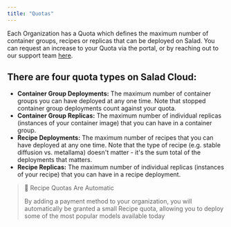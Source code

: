 ```yaml
---
title: "Quotas"
---
```


Each Organization has a Quota which defines the maximum number of container groups, recipes or replicas that can be deployed on Salad. You can request an increase to your Quota via the portal, or by reaching out to our support team [here](mailto:cloud@salad.com).

## There are four quota types on Salad Cloud:

- **Container Group Deployments:** The maximum number of container groups you can have deployed at any one time. Note that stopped container group deployments count against your quota.
- **Container Group Replicas:** The maximum number of individual replicas (instances of your container image) that you can have in a container group.
- **Recipe Deployments:** The maximum number of recipes that you can have deployed at any one time. Note that the type of recipe (e.g. stable diffusion vs. metallama) doesn't matter - it's the sum total of the deployments that matters.
- **Recipe Replicas:** The maximum number of individual replicas (instances of your recipe) that you can have in a recipe deployment.

> 📘 Recipe Quotas Are Automatic
>
> By adding a payment method to your organization, you will automatically be granted a small Recipe quota, allowing you to deploy some of the most popular models available today
